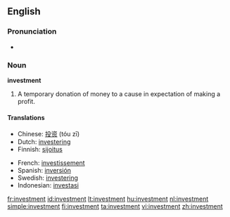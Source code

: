 ==English==

===Pronunciation===
*{{audio|en-us-investment.ogg|Audio (US)}}


===Noun===
'''investment'''
#A temporary donation of money to a cause in expectation of making a profit.

====Translations====
{{top}}
*Chinese: [[投资]] (tóu zī)
*Dutch: [[investering]]
*Finnish: [[sijoitus]]
{{mid}}
*French: [[investissement]]
*Spanish: [[inversión]] {{f}}
*Swedish: [[investering]]
*Indonesian: [[investasi]]
{{bottom}}

[[fr:investment]]
[[id:investment]]
[[lt:investment]]
[[hu:investment]]
[[nl:investment]]
[[simple:investment]]
[[fi:investment]]
[[ta:investment]]
[[vi:investment]]
[[zh:investment]]